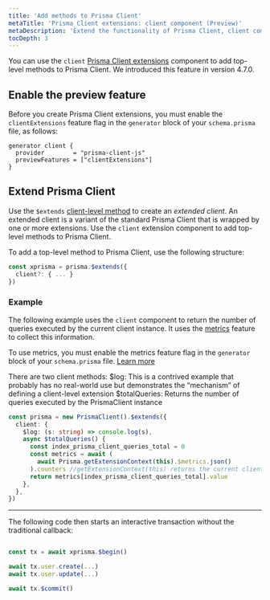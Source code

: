 ```yaml
---
title: 'Add methods to Prisma Client'
metaTitle: 'Prisma Client extensions: client component (Preview)'
metaDescription: 'Extend the functionality of Prisma Client, client component'
tocDepth: 3
---
```


<TopBlock>

You can use the `client` [Prisma Client extensions](/concepts/components/prisma-client/client-extensions) component to add top-level methods to Prisma Client. We introduced this feature in version 4.7.0.

</TopBlock>

## Enable the preview feature

Before you create Prisma Client extensions, you must enable the `clientExtensions` feature flag in the `generator` block of your `schema.prisma` file, as follows:

```prisma
generator client {
  provider        = "prisma-client-js"
  previewFeatures = ["clientExtensions"]
}
```

## Extend Prisma Client

Use the `$extends` [client-level method](/reference/api-reference/prisma-client-reference#client-methods) to create an _extended client_. An extended client is a variant of the standard Prisma Client that is wrapped by one or more extensions. Use the `client` extension component to add top-level methods to Prisma Client.

To add a top-level method to Prisma Client, use the following structure:

```ts
const xprisma = prisma.$extends({
  client?: { ... }
})
```

### Example

The following example uses the `client` component to return the number of queries executed by the current client instance. It uses the [metrics](/concepts/components/prisma-client/metrics) feature to collect this information.

<Admonition type="info">

To use metrics, you must enable the metrics feature flag in the `generator` block of your `schema.prisma` file. [Learn more](/concepts/components/prisma-client/metrics#step-2-enable-the-feature-flag-in-the-prisma-schema-file)

</Admonition>

There are two client methods:
$log: This is a contrived example that probably has no real-world use but demonstrates the “mechanism” of defining a client-level extension
$totalQueries: Returns the number of queries executed by the PrismaClient instance

```ts
const prisma = new PrismaClient().$extends({
  client: {
    $log: (s: string) => console.log(s),
    async $totalQueries() {
      const index_prisma_client_queries_total = 0
      const metrics = await (
        await Prisma.getExtensionContext(this).$metrics.json()
      ).counters //getExtensionContext(this) returns the current client instance
      return metrics[index_prisma_client_queries_total].value
    },
  },
})
```

---

The following code then starts an interactive transaction without the traditional callback:

```ts

const tx = await xprisma.$begin()

await tx.user.create(...)
await tx.user.update(...)

await tx.$commit()

```
